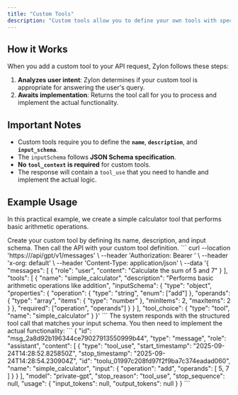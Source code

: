 ```yaml
---
title: "Custom Tools"
description: "Custom tools allow you to define your own tools with specific input schemas and functionality."
---
```



## How it Works

When you add a custom tool to your API request, Zylon follows these steps:

1. **Analyzes user intent**: Zylon determines if your custom tool is appropriate for answering the user's query.
2. **Awaits implementation**: Returns the tool call for you to process and implement the actual functionality.

## Important Notes

- Custom tools require you to define the **`name`**, **`description`**, and **`input_schema`**.
- The `inputSchema` follows **JSON Schema specification**.
- **No `tool_context` is required** for custom tools.
- The response will contain a `tool_use` that you need to handle and implement the actual logic.


## Example Usage

In this practical example, we create a simple calculator tool that performs basic arithmetic operations.

<Steps>
<Step title="Define Custom Tool">
    Create your custom tool by defining its name, description, and input schema. Then call the API with your custom tool definition.
    <Tabs>
      <Tab title="Shell">
        ```
        curl --location 'https://<your-host>/api/gpt/v1/messages' \
        --header 'Authorization: Bearer <your-token>' \
        --header 'x-org: default' \
        --header 'Content-Type: application/json' \
        --data '{
          "messages": [
            {
              "role": "user",
              "content": "Calculate the sum of 5 and 7"
            }
          ],
          "tools": [
            {
              "name": "simple_calculator",
              "description": "Performs basic arithmetic operations like addition",
              "inputSchema": {
                "type": "object",
                "properties": {
                  "operation": {
                    "type": "string",
                    "enum": ["add"]
                  },
                  "operands": {
                    "type": "array",
                    "items": {
                      "type": "number"
                    },
                    "minItems": 2,
                    "maxItems": 2
                  }
                },
                "required": ["operation", "operands"]
              }
            }
          ],
          "tool_choice": {
            "type": "tool",
            "name": "simple_calculator"
          }
        }'
        ```
      </Tab>
    </Tabs>
    </Step>
<Step title="Response">
    The system responds with the structured tool call that matches your input schema. You then need to implement the actual functionality:
     ```
      {
        "id": "msg_2a8d92b196344ce79027913550999b44",
        "type": "message",
        "role": "assistant",
        "content": [
            {
                "type": "tool_use",
                "start_timestamp": "2025-09-24T14:28:52.825850Z",
                "stop_timestamp": "2025-09-24T14:28:54.230904Z",
                "id": "toolu_01997c208fd97f2f9ba7c374eadad060",
                "name": "simple_calculator",
                "input": {
                    "operation": "add",
                    "operands": [
                        5,
                        7
                    ]
                }
            }
        ],
        "model": "private-gpt",
        "stop_reason": "tool_use",
        "stop_sequence": null,
        "usage": {
            "input_tokens": null,
            "output_tokens": null
        }
    }
     ```
    </Step>
</Steps>